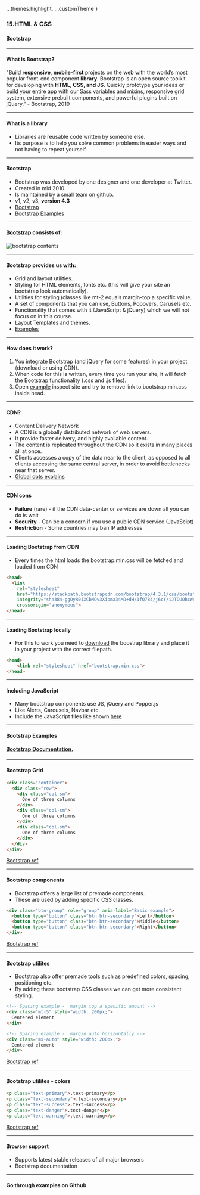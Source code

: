 
  ...themes.highlight,
  ...customTheme
}


### 15.HTML & CSS
#### Bootstrap


---

#### What is Bootstrap?
"Build **responsive**, **mobile-first** projects on the web with the world’s most popular front-end component **library**. Bootstrap is an open source toolkit for developing with **HTML, CSS, and JS**. Quickly prototype your ideas or build your entire app with our Sass variables and mixins, responsive grid system, extensive prebuilt components, and powerful plugins built on jQuery." - Bootstrap, 2019


---

#### What is a library

* Libraries are reusable code written by someone else.
* Its purpose is to help you solve common problems in easier ways and not having to repeat yourself.



---

#### Bootstrap

* Bootstrap was developed by one designer and one developer at Twitter.
* Created in mid 2010.
* Is maintained by a small team on github.
* v1, v2, v3, **version 4.3**
* <a href="https://getbootstrap.com/" target="_blank">Bootstrap</a>
* <a href="https://getbootstrap.com/docs/4.3/examples/" target="_blank">Bootstrap Examples</a>



---

#### <a href="https://getbootstrap.com/docs/4.3/getting-started/contents/" target="_blank">Bootstrap</a> consists of:
<img src={img1} alt="bootstrap contents"/>


---

#### Bootstrap provides us with:

* Grid and layout utilities.
* Styling for HTML elements, fonts etc. (this will give your site an bootstrap look automatically).
* Utilities for styling (classes like mt-2 equals margin-top a specific value.
* A set of components that you can use, Buttons, Popovers, Carusels etc.
* Functionality that comes with it (JavaScript & jQuery) which we will not focus on in this course.
* Layout Templates and themes.
* <a href="https://getbootstrap.com/docs/4.3/examples/" target="_blank">Examples</a>



---

#### How does it work?

1. You integrate Bootstrap (and jQuery for some features) in your project (download or using CDN).
1. When code for this is written, every time you run your site, it will fetch the Bootstrap functionality (.css and .js files).
1. Open <a href="https://getbootstrap.com/docs/4.3/examples/album/" target="_blank">example</a> inspect site and try to remove link to bootstrap.min.css inside head.



---

#### CDN?

* Content Delivery Network
* A CDN is a globally distributed network of web servers.
* It provide faster delivery, and highly available content.
* The content is replicated throughout the CDN so it exists in many places all at once.
* Clients accesses a copy of the data near to the client, as opposed to all clients accessing the same central server, in order to avoid bottlenecks near that server.
* <a href="https://www.globaldots.com/content-delivery-network-explained/">Global dots explains</a>



---

#### CDN cons

* **Failure** (rare) - if the CDN data-center or services are down all you can do is wait
* **Security** - Can be a concern if you use a public CDN service (JavaScipt)
* **Restriction** - Some countries may ban IP addresses



---

####  Loading Bootstrap from CDN

* Every times the html loads the bootstrap.min.css will be fetched and loaded from CDN
```HTML
<head>
  <link
    rel="stylesheet"
    href="https://stackpath.bootstrapcdn.com/bootstrap/4.3.1/css/bootstrap.min.css"
    integrity="sha384-ggOyR0iXCbMQv3Xipma34MD+dH/1fQ784/j6cY/iJTQUOhcWr7x9JvoRxT2MZw1T"
    crossorigin="anonymous">
</head>
```



---

####  Loading Bootstrap locally

* For this to work you need to [download](https://getbootstrap.com/docs/4.3/getting-started/download/) the boostrap library and place it in your project with the correct filepath.
```HTML
<head>
    <link rel="stylesheet" href="bootstrap.min.css">
</head>
```



---

####  Including JavaScript

* Many bootstrap components use JS, jQuery and Popper.js
* Like Alerts, Carousels, Navbar etc.
* Include the JavaScript files like shown [here](https://getbootstrap.com/docs/4.3/getting-started/introduction/)



---

#### Bootstrap Examples
#### <a href="https://getbootstrap.com/">Bootstrap Documentation.</a>



---

####  Bootstrap Grid
  
```HTML
<div class="container">
  <div class="row">
    <div class="col-sm">
      One of three columns
    </div>
    <div class="col-sm">
      One of three columns
    </div>
    <div class="col-sm">
      One of three columns
    </div>
  </div>
</div>
```
[Bootstrap ref](https://getbootstrap.com/docs/4.0/layout/grid/)



---

####  Bootstrap components

* Bootstrap offers a large list of premade components.
* These are used by adding specific CSS classes.
  
```HTML
<div class="btn-group" role="group" aria-label="Basic example">
  <button type="button" class="btn btn-secondary">Left</button>
  <button type="button" class="btn btn-secondary">Middle</button>
  <button type="button" class="btn btn-secondary">Right</button>
</div>
```
[Bootstrap ref](https://getbootstrap.com/docs/4.3/components/button-group/)



---

####  Bootstrap utilites

* Bootstrap also offer premade tools such as predefined colors, spacing, positioning etc. 
* By adding these bootstrap CSS classes we can get more consistent styling.
  
```HTML
<!-- Spacing example -  margin top a specific amount -->
<div class="mt-5" style="width: 200px;">
  Centered element
</div>

<!-- Spacing example -  margin auto horizontally -->
<div class="mx-auto" style="width: 200px;">
  Centered element
</div>

```
[Bootstrap ref](https://getbootstrap.com/docs/4.3/utilities/spacing/)



---

####  Bootstrap utilites - colors

```HTML
<p class="text-primary">.text-primary</p>
<p class="text-secondary">.text-secondary</p>
<p class="text-success">.text-success</p>
<p class="text-danger">.text-danger</p>
<p class="text-warning">.text-warning</p>
```
[Bootstrap ref](https://getbootstrap.com/docs/4.3/utilities/colors/)



---

#### Browser support

* Supports latest stable releases of all major browsers
* <a hef="https://getbootstrap.com/docs/4.3/getting-started/browsers-devices/" target="_blank">Bootstrap documentation</a>



---

#### Go through examples on Github